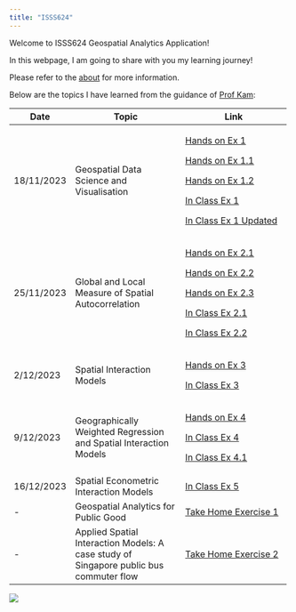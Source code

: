 ```yaml
---
title: "ISSS624"
---
```


Welcome to ISSS624 Geospatial Analytics Application!

In this webpage, I am going to share with you my learning journey!

Please refer to the [about](https://czx-isss624.netlify.app/about) for more information.

Below are the topics I have learned from the guidance of [Prof Kam](https://faculty.smu.edu.sg/profile/kam-tin-seong-486):

+------------+----------------------------------------------------------------------------------------+--------------------------------------------------------------------------------------------+
| Date       | Topic                                                                                  | Link                                                                                       |
+============+========================================================================================+============================================================================================+
| 18/11/2023 | Geospatial Data Science and Visualisation                                              | [Hands on Ex 1](https://czx-isss624.netlify.app/hands-on_exercise1)                        |
|            |                                                                                        |                                                                                            |
|            |                                                                                        | [Hands on Ex 1.1](https://czx-isss624.netlify.app/hands_on_ex1/hands_on_ex1.1)             |
|            |                                                                                        |                                                                                            |
|            |                                                                                        | [Hands on Ex 1.2](https://czx-isss624.netlify.app/hands_on_ex1/hands_on_ex1.2)             |
|            |                                                                                        |                                                                                            |
|            |                                                                                        | [In Class Ex 1](https://czx-isss624.netlify.app/in_class_ex1/in_class_ex1)                 |
|            |                                                                                        |                                                                                            |
|            |                                                                                        | [In Class Ex 1 Updated](https://czx-isss624.netlify.app/in_class_ex1/in_class_ex1_updated) |
+------------+----------------------------------------------------------------------------------------+--------------------------------------------------------------------------------------------+
| 25/11/2023 | Global and Local Measure of Spatial Autocorrelation                                    | [Hands on Ex 2.1](https://czx-isss624.netlify.app/hands_on_ex2/hands_on_ex2.1)             |
|            |                                                                                        |                                                                                            |
|            |                                                                                        | [Hands on Ex 2.2](https://czx-isss624.netlify.app/hands_on_ex2/hands_on_ex2.2)             |
|            |                                                                                        |                                                                                            |
|            |                                                                                        | [Hands on Ex 2.3](https://czx-isss624.netlify.app/hands_on_ex2/hands_on_ex2.3)             |
|            |                                                                                        |                                                                                            |
|            |                                                                                        | [In Class Ex 2.1](https://czx-isss624.netlify.app/in_class_ex2/in_class_ex2)               |
|            |                                                                                        |                                                                                            |
|            |                                                                                        | [In Class Ex 2.2](https://czx-isss624.netlify.app/in_class_ex2/in_class_ex2.1)             |
+------------+----------------------------------------------------------------------------------------+--------------------------------------------------------------------------------------------+
| 2/12/2023  | Spatial Interaction Models                                                             | [Hands on Ex 3](https://czx-isss624.netlify.app/hands_on_ex3/hands_on_ex3)                 |
|            |                                                                                        |                                                                                            |
|            |                                                                                        | [In Class Ex 3](https://czx-isss624.netlify.app/in_class_ex3/in_class_ex3)                 |
+------------+----------------------------------------------------------------------------------------+--------------------------------------------------------------------------------------------+
| 9/12/2023  | Geographically Weighted Regression and Spatial Interaction Models                      | [Hands on Ex 4](https://czx-isss624.netlify.app/hands_on_ex4/hands_on_ex4)                 |
|            |                                                                                        |                                                                                            |
|            |                                                                                        | [In Class Ex 4](https://czx-isss624.netlify.app/in_class_ex4/in_class_ex4)                 |
|            |                                                                                        |                                                                                            |
|            |                                                                                        | [In Class Ex 4.1](https://czx-isss624.netlify.app/in_class_ex4/in_class_ex4.1)             |
+------------+----------------------------------------------------------------------------------------+--------------------------------------------------------------------------------------------+
| 16/12/2023 | Spatial Econometric Interaction Models                                                 | [In Class Ex 5](https://czx-isss624.netlify.app/in_class_ex5/in_class_ex5)                 |
+------------+----------------------------------------------------------------------------------------+--------------------------------------------------------------------------------------------+
| \-         | Geospatial Analytics for Public Good                                                   | [Take Home Exercise 1](https://czx-isss624.netlify.app/take_home_ex1/take_home_ex1)        |
+------------+----------------------------------------------------------------------------------------+--------------------------------------------------------------------------------------------+
| \-         | Applied Spatial Interaction Models: A case study of Singapore public bus commuter flow | [Take Home Exercise 2](https://czx-isss624.netlify.app/take_home_ex2/take_home_ex2)        |
+------------+----------------------------------------------------------------------------------------+--------------------------------------------------------------------------------------------+

![](images/Singapore-Map.jpg)
